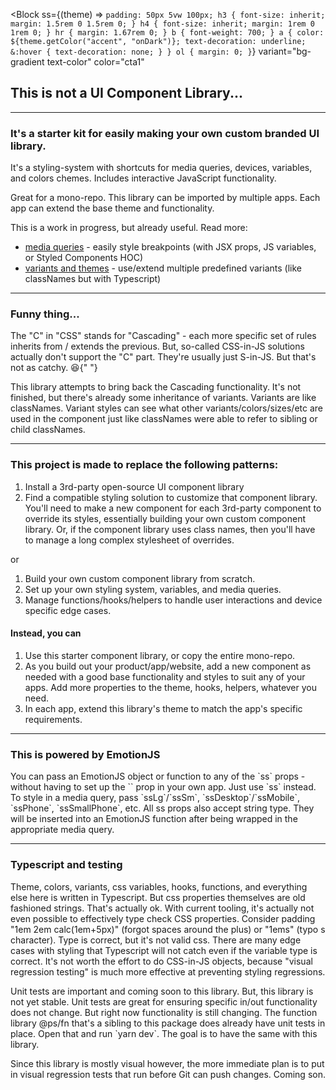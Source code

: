 
<Meta title="about/Intro2" id="about-intro2" />

<AppProvider>

<Block
  ss={(theme) => `
padding: 50px 5vw 100px;
h3 {
  font-size: inherit;
  margin: 1.5rem 0 1.5rem 0;
}
h4 {
  font-size: inherit;
  margin: 1rem 0 1rem 0;
}
hr {
  margin: 1.67rem 0;
}
b {
  font-weight: 700;
}
a {
  color: ${theme.getColor("accent", "onDark")};
  text-decoration: underline;
  &:hover {
    text-decoration: none;
  }
}
ol {
  margin: 0;
}
`}
  variant="bg-gradient text-color"
  color="cta1"
>
  <h2 className="text-3xl font-bold underline">This is not a UI Component Library...</h2>
  <hr />
  <h3>
    <b>It's a starter kit for easily making your own custom branded UI library.</b>
  </h3>
  <p>It's a styling-system with shortcuts for media queries, devices, variables, and colors chemes. Includes interactive JavaScript functionality.</p>
  <p>
    Great for a mono-repo. This library can be imported by multiple apps. Each app can extend the base theme and functionality.
  </p>
  <p>
    This is a work in progress, but already useful. <span className="nowrap">Read more:</span>
  </p>
  <ul>
    <li>
      <a href="/">media queries</a> - easily style breakpoints (with JSX props, JS variables, or Styled Components HOC)
    </li>
    <li>
      <a href="/">variants and themes</a> - use/extend multiple predefined variants (like classNames but with Typescript)
    </li>
  </ul>

  <hr />
  <h3>Funny thing...</h3>
  <p>
    The "C" in "CSS" stands for "Cascading" - each more specific set of rules inherits from / extends the previous. But, so-called CSS-in-JS solutions
    actually don't support the "C" part. They're usually just S-in-JS. But that's not as catchy. 😆{" "}
  </p>
  <p>
    This library attempts to bring back the Cascading functionality. It's not finished, but there's already some inheritance of variants. Variants are like
    classNames. Variant styles can see what other variants/colors/sizes/etc are used in the component just like classNames were able to refer to sibling or
    child classNames.
  </p>
  <hr />
  <h3>This project is made to replace the following patterns:</h3>
  <ol>
    <li>Install a 3rd-party open-source UI component library</li>
    <li>
      Find a compatible styling solution to customize that component library. You'll need to make a new component for each 3rd-party component to override
      its styles, essentially building your own custom component library. Or, if the component library uses class names, then you'll have to manage a long
      complex stylesheet of overrides.
    </li>
  </ol>
  <Block as="h4" ss="margin-top:0;">
    or
  </Block>
  <ol>
    <li>Build your own custom component library from scratch.</li>
    <li>Set up your own styling system, variables, and media queries.</li>
    <li>Manage functions/hooks/helpers to handle user interactions and device specific edge cases.</li>
  </ol>
  <h4>Instead, you can</h4>
  <ol>
    <li>Use this starter component library, or copy the entire mono-repo.</li>
    <li>
      As you build out your product/app/website, add a new component as needed with a good base functionality and styles to suit any of your apps. Add more
      properties to the theme, hooks, helpers, whatever you need.
    </li>
    <li>In each app, extend this library's theme to match the app's specific requirements.</li>
  </ol>
  <hr />
  <h3>This is powered by EmotionJS</h3>
  <p>
    You can pass an EmotionJS object or function to any of the `ss` props - without having to set up the `` prop in your own app. Just use `ss` instead. To
    style in a media query, pass `ssLg`/`ssSm`, `ssDesktop`/`ssMobile`, `ssPhone`, `ssSmallPhone`, etc. All ss props also accept string type. They will be
    inserted into an EmotionJS function after being wrapped in the appropriate media query.
  </p>
  <hr />
  <h3>Typescript and testing</h3>
  <p>
    Theme, colors, variants, css variables, hooks, functions, and everything else here is written in Typescript. But css properties themselves are old
    fashioned strings. That's actually ok. With current tooling, it's actually not even possible to effectively type check CSS properties. Consider padding
    "1em 2em calc(1em+5px)" (forgot spaces around the plus) or "1ems" (typo s character). Type is correct, but it's not valid css. There are many edge cases
    with styling that Typescript will not catch even if the variable type is correct. It's not worth the effort to do CSS-in-JS objects, because "visual
    regression testing" is much more effective at preventing styling regressions.
  </p>
  <p>
    Unit tests are important and coming soon to this library. But, this library is not yet stable. Unit tests are great for ensuring specific in/out
    functionality does not change. But right now functionality is still changing. The function library @ps/fn that's a sibling to this package does already
    have unit tests in place. Open that and run `yarn dev`. The goal is to have the same with this library.
  </p>
  <p>
    Since this library is mostly visual however, the more immediate plan is to put in visual regression tests that run before Git can push changes. Coming
    son.
  </p>
</Block>

</AppProvider>
